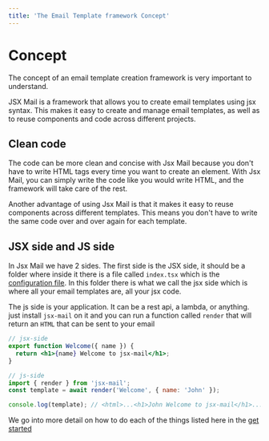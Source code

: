 ```yaml
---
title: 'The Email Template framework Concept'
---
```


# Concept

The concept of an email template creation framework is very important to understand.

JSX Mail is a framework that allows you to create email templates using jsx syntax. This makes it easy to create and manage email templates, as well as to reuse components and code across different projects.

## Clean code

The code can be more clean and concise with Jsx Mail because you don't have to write HTML tags every time you want to create an element. With Jsx Mail, you can simply write the code like you would write HTML, and the framework will take care of the rest.

Another advantage of using Jsx Mail is that it makes it easy to reuse components across different templates. This means you don't have to write the same code over and over again for each template.

## JSX side and JS side

In Jsx Mail we have 2 sides. The first side is the JSX side, it should be a folder where inside it there is a file called `index.tsx` which is the [configuration file](/docs/index-file). In this folder there is what we call the jsx side which is where all your email templates are, all your jsx code.

The js side is your application. It can be a rest api, a lambda, or anything. just install `jsx-mail` on it and you can run a function called `render` that will return an `HTML` that can be sent to your email

```jsx
// jsx-side
export function Welcome({ name }) {
  return <h1>{name} Welcome to jsx-mail</h1>;
}
```

```js
// js-side
import { render } from 'jsx-mail';
const template = await render('Welcome', { name: 'John' });

console.log(template); // <html>...<h1>John Welcome to jsx-mail</h1>...</html>
```

We go into more detail on how to do each of the things listed here in the [get started](/docs/get-started)
